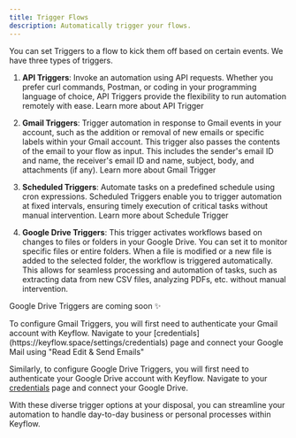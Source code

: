 ```yaml
---
title: Trigger Flows
description: Automatically trigger your flows.
---
```


You can set Triggers to a flow to kick them off based on certain events. We have three types of triggers.

1. **API Triggers**: Invoke an automation using API requests. Whether you prefer curl commands, Postman, or coding in your programming language of choice, API Triggers provide the flexibility to run automation remotely with ease. Learn more about <Link href="/triggers/api-trigger">API Trigger</Link>

2. **Gmail Triggers**: Trigger automation in response to Gmail events in your account, such as the addition or removal of new emails or specific labels within your Gmail account. This trigger also passes the contents of the email to your flow as input. This includes the sender's email ID and name, the receiver's email ID and name, subject, body, and attachments (if any). Learn more about <Link href="/triggers/gmail-trigger">Gmail Trigger</Link>

3. **Scheduled Triggers**: Automate tasks on a predefined schedule using cron expressions. Scheduled Triggers enable you to trigger automation at fixed intervals, ensuring timely execution of critical tasks without manual intervention. Learn more about <Link href="/triggers/schedule-trigger">Schedule Trigger</Link>

4. **Google Drive Triggers**: This trigger activates workflows based on changes to files or folders in your Google Drive. You can set it to monitor specific files or entire folders. When a file is modified or a new file is added to the selected folder, the workflow is triggered automatically. This allows for seamless processing and automation of tasks, such as extracting data from new CSV files, analyzing PDFs, etc. without manual intervention.

<Tip>Google Drive Triggers are coming soon ✨</Tip>

<Note>
  To configure Gmail Triggers, you will first need to authenticate your Gmail
  account with Keyflow. Navigate to your
  [credentials](https://keyflow.space/settings/credentials) page and connect
  your Google Mail using "Read Edit & Send Emails"

Similarly, to configure Google Drive Triggers, you will first need to
authenticate your Google Drive account with Keyflow. Navigate to your
[credentials](https://keyflow.space/settings/credentials) page and connect
your Google Drive.

</Note>

With these diverse trigger options at your disposal, you can streamline your automation to handle day-to-day business or personal processes within Keyflow.
